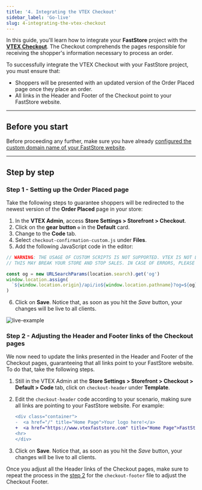 ```yaml
---
title: '4. Integrating the VTEX Checkout'
sidebar_label: 'Go-live'
slug: 4-integrating-the-vtex-checkout
---
```


In this guide, you'll learn how to integrate your **FastStore** project with the [**VTEX Checkout**](https://help.vtex.com/en/tutorial/checkout-vtex-overview--7wcprkM7yZUflOqbzAN5SI). The Checkout comprehends the pages responsible for receiving the shopper's information necessary to process an order.

To successfully integrate the VTEX Checkout with your FastStore project, you must ensure that:

- Shoppers will be presented with an updated version of the Order Placed page once they place an order.
- All links in the Header and Footer of the Checkout point to your FastStore website.

---

## Before you start

Before proceeding any further, make sure you have already [configured the custom domain name of your FastStore website](/docs/guides/faststore/go-live-2-configuring-external-dns).

---

## Step by step

### Step 1 - Setting up the Order Placed page

Take the following steps to guarantee shoppers will be redirected to the newest version of the **Order Placed** page in your store:

1. In the **VTEX Admin**, access **Store Settings > Storefront > Checkout**.
2. Click on the **gear button** `⚙` in the **Default** card.
3. Change to the **Code** tab.
4. Select `checkout-confirmation-custom.js` under **Files**.
5. Add the following JavaScript code in the editor:

```jsx {4-5} filename="checkout-confirmation-custom.js" copy
// WARNING: THE USAGE OF CUSTOM SCRIPTS IS NOT SUPPORTED. VTEX IS NOT LIABLE FOR ANY DAMAGES THIS MAY CAUSE.
// THIS MAY BREAK YOUR STORE AND STOP SALES. IN CASE OF ERRORS, PLEASE DELETE THE CONTENT OF THIS SCRIPT.

const og = new URLSearchParams(location.search).get('og')
window.location.assign(
  `${window.location.origin}/api/io${window.location.pathname}?og=${og}`
)
```

6. Click on **Save**. Notice that, as soon as you hit the _Save_ button, your changes will be live to all clients.

![live-example](https://vtexhelp.vtexassets.com/assets/docs/src/orderplacedversion___224b9d7a692b85ae1e56eee5744bd511.png)

### Step 2 - Adjusting the Header and Footer links of the Checkout pages

We now need to update the links presented in the Header and Footer of the Checkout pages, guaranteeing that all links point to your FastStore website. To do that, take the following steps.

1. Still in the VTEX Admin at the **Store Settings > Storefront > Checkout > Default > Code** tab, click on `checkout-header` under **Template**.
2. Edit the `checkout-header` code according to your scenario, making sure all links are pointing to your FastStore website. For example:

   ```diff filename="checkout-header.js" copy
   <div class="container">
   -  <a href="/" title="Home Page">Your logo here!</a>
   +  <a href="https://www.vtexfaststore.com" title="Home Page">FastStore</a>
   <hr>
   </div>
   ```

3. Click on **Save**. Notice that, as soon as you hit the _Save_ button, your changes will be live to all clients.

Once you adjust all the Header links of the Checkout pages, make sure to repeat the process in the [step 2](/docs/guides/faststore/go-live-4-integrating-the-vtex-checkout#step-2---adjusting-the-header-and-footer-links-of-the-checkout-pages) for the `checkout-footer` file to adjust the Checkout Footer.
